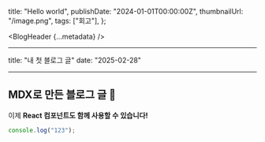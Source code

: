   title: "Hello world",
  publishDate: "2024-01-01T00:00:00Z",
  thumbnailUrl: "/image.png",
  tags: ["회고"],
};

<BlogHeader {...metadata} />

<article className="blog-content-article">

---

title: "내 첫 블로그 글"
date: "2025-02-28"

---

# MDX로 만든 블로그 글 🚀

이제 **React 컴포넌트도 함께 사용할 수 있습니다!**

```JavaScript
console.log("123");
```

</article>
